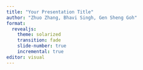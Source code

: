 ```yaml
---
title: "Your Presentation Title"
author: "Zhuo Zhang, Bhavi Singh, Gen Sheng Goh"
format:
  revealjs:
    theme: solarized
    transition: fade
    slide-number: true
    incremental: true
editor: visual
---
```


